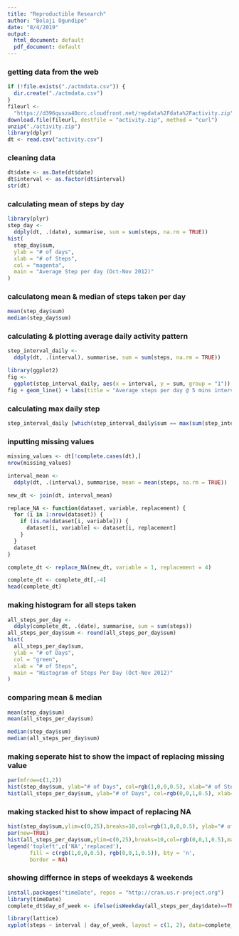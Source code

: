 ```yaml
---
title: "Reproductible Research"
author: "Bolaji Ogundipe"
date: "8/4/2019"
output:
  html_document: default
  pdf_document: default
---
```


### getting data from the web

```r
if (!file.exists("./actmdata.csv")) {
  dir.create("./actmdata.csv")
}
fileurl <-
  "https://d396qusza40orc.cloudfront.net/repdata%2Fdata%2Factivity.zip"
download.file(fileurl, destfile = "activity.zip", method = "curl")
unzip("./activity.zip")
library(dplyr)
dt <- read.csv("activity.csv")
```

### cleaning data

```r
dt$date <- as.Date(dt$date)
dt$interval <- as.factor(dt$interval)
str(dt)
```

### calculating mean of steps by day

```r
library(plyr)
step_day <-
  ddply(dt, .(date), summarise, sum = sum(steps, na.rm = TRUE))
hist(
  step_day$sum,
  ylab = "# of days",
  xlab = "# of Steps",
  col = "magenta",
  main = "Average Step per day (Oct-Nov 2012)"
)
```

### calculatong mean & median of steps taken per day

```r
mean(step_day$sum)
median(step_day$sum)
```

### calculating & plotting average daily activity pattern

```r
step_interval_daily <-
  ddply(dt, .(interval), summarise, sum = sum(steps, na.rm = TRUE))

library(ggplot2)
fig <-
  ggplot(step_interval_daily, aes(x = interval, y = sum, group = "1"))
fig + geom_line() + labs(title = "Average steps per day @ 5 mins interval (Oct-Nov 2012)") + labs(x = "5 mins interval", y = "Avg # of steps")
```

### calculating max daily step

```r
step_interval_daily [which(step_interval_daily$sum == max(sum(step_interval_daily$sum))),]
```

### inputting missing values

```r
missing_values <- dt[!complete.cases(dt),]
nrow(missing_values)

interval_mean <-
  ddply(dt, .(interval), summarise, mean = mean(steps, na.rm = TRUE))

new_dt <- join(dt, interval_mean)

replace_NA <- function(dataset, variable, replacement) {
  for (i in 1:nrow(dataset)) {
    if (is.na(dataset[i, variable])) {
      dataset[i, variable] <- dataset[i, replacement]
    }
  }
  dataset
}

complete_dt <- replace_NA(new_dt, variable = 1, replacement = 4)

complete_dt <- complete_dt[,-4]
head(complete_dt)
```

### making histogram for all steps taken

```r
all_steps_per_day <-
  ddply(complete_dt, .(date), summarise, sum = sum(steps))
all_steps_per_day$sum <- round(all_steps_per_day$sum)
hist(
  all_steps_per_day$sum,
  ylab = "# of Days",
  col = "green",
  xlab = "# of Steps",
  main = "Histogram of Steps Per Day (Oct-Nov 2012)"
)
```

### comparing mean & median

```r
mean(step_day$sum)
mean(all_steps_per_day$sum)

median(step_day$sum)
median(all_steps_per_day$sum)
```

### making seperate hist to show the impact of replacing missing value

```r
par(mfrow=c(1,2)) 
hist(step_day$sum, ylab="# of Days", col=rgb(1,0,0,0.5), xlab="# of Steps", main="Steps Per Day w/o NA")
hist(all_steps_per_day$sum, ylab="# of Days", col=rgb(0,0,1,0.5), xlab="# of Steps", main="Steps Per Day replacing NA")
```

### making stacked hist to show impact of replacing NA

```r
hist(step_day$sum,ylim=c(0,25),breaks=10,col=rgb(1,0,0,0.5), ylab="# of Days", xlab="# of Steps", main="Steps Per Day (NA vs replace)")
par(new=TRUE)
hist(all_steps_per_day$sum,ylim=c(0,25),breaks=10,col=rgb(0,0,1,0.5),main="",xlab="",ylab="")
legend('topleft',c('NA','replaced'),
       fill = c(rgb(1,0,0,0.5), rgb(0,0,1,0.5)), bty = 'n',
       border = NA)
```

### showing differnce in steps of weekdays & weekends

```r
install.packages("timeDate", repos = "http://cran.us.r-project.org")
library(timeDate)
complete_dt$day_of_week <- ifelse(isWeekday(all_steps_per_day$date)==TRUE, "weekday", "weekend")

library(lattice)
xyplot(steps ~ interval | day_of_week, layout = c(1, 2), data=complete_dt, type="l")
```
